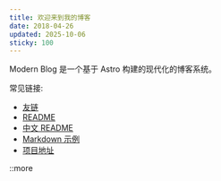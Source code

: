 ```yaml
---
title: 欢迎来到我的博客
date: 2018-04-26
updated: 2025-10-06
sticky: 100
---
```


Modern Blog 是一个基于 Astro 构建的现代化的博客系统。

常见链接:
* [友链](/links)
* [README](/post/readme)
* [中文 README](/post/readme-zh)
* [Markdown 示例](/post/markdown-example)
* [项目地址](https://github.com/loliblogs/Refined)

::more

